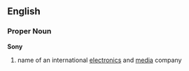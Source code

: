 ==English==
===Proper Noun===
'''Sony'''
#name of an international [[electronics]] and [[media]] company